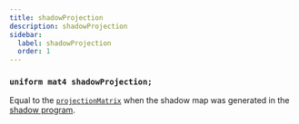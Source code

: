 ```yaml
---
title: shadowProjection
description: shadowProjection
sidebar:
  label: shadowProjection
  order: 1
---
```


### `uniform mat4 shadowProjection;`

Equal to the [`projectionMatrix`](/reference/uniforms/matrices/projectionmatrix) when the shadow map was generated in the [shadow program](/reference/programs/shadow).